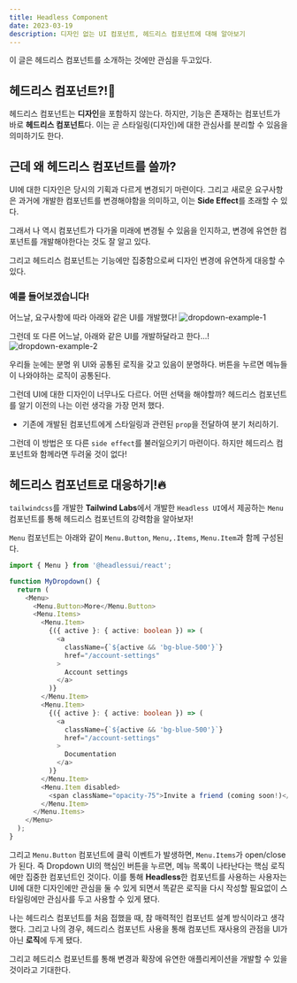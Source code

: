 ```yaml
---
title: Headless Component
date: 2023-03-19
description: 디자인 없는 UI 컴포넌트, 헤드리스 컴포넌트에 대해 알아보기
---
```


이 글은 헤드리스 컴포넌트를 소개하는 것에만 관심을 두고있다.

## 헤드리스 컴포넌트?!🤔

헤드리스 컴포넌트는 **디자인**을 포함하지 않는다.
하지만, 기능은 존재하는 컴포넌트가 바로 **헤드리스 컴포넌트**다.
이는 곧 스타일링(디자인)에 대한 관심사를 분리할 수 있음을 의미하기도 한다.

## 근데 왜 헤드리스 컴포넌트를 쓸까?

UI에 대한 디자인은 당시의 기획과 다르게 변경되기 마련이다.
그리고 새로운 요구사항은 과거에 개발한 컴포넌트를 변경해야함을 의미하고, 이는 **Side Effect**를 초래할 수 있다.

그래서 나 역시 컴포넌트가 다가올 미래에 변경될 수 있음을 인지하고, 변경에 유연한 컴포넌트를 개발해야한다는 것도 잘 알고 있다.

그리고 헤드리스 컴포넌트는 기능에만 집중함으로써 디자인 변경에 유연하게 대응할 수 있다.

### 예를 들어보겠습니다!

어느날, 요구사항에 따라 아래와 같은 UI를 개발했다!
![dropdown-example-1](./images/Headless-Component/dropdown1.gif)

그런데 또 다른 어느날, 아래와 같은 UI를 개발하달라고 한다...!
![dropdown-example-2](./images/Headless-Component/dropdown2.gif)

우리들 눈에는 분명 위 UI와 공통된 로직을 갖고 있음이 분명하다.
버튼을 누르면 메뉴들이 나와야하는 로직이 공통된다.

그런데 UI에 대한 디자인이 너무나도 다르다. 어떤 선택을 해야할까?
헤드리스 컴포넌트를 알기 이전의 나는 이런 생각을 가장 먼저 했다.

- 기존에 개발된 컴포넌트에게 스타일링과 관련된 `prop`을 전달하여 분기 처리하기.

그런데 이 방법은 또 다른 `side effect`를 불러일으키기 마련이다.
하지만 헤드리스 컴포넌트와 함께라면 두려울 것이 없다!

## 헤드리스 컴포넌트로 대응하기!🔥

`tailwindcss`를 개발한 **Tailwind Labs**에서 개발한 `Headless UI`에서 제공하는 `Menu` 컴포넌트를 통해 헤드리스 컴포넌트의 강력함을 알아보자!

`Menu` 컴포넌트는 아래와 같이 `Menu.Button`, `Menu,.Items`, `Menu.Item`과 함께 구성된다.

```typescript
import { Menu } from '@headlessui/react';

function MyDropdown() {
  return (
    <Menu>
      <Menu.Button>More</Menu.Button>
      <Menu.Items>
        <Menu.Item>
          {({ active }: { active: boolean }) => (
            <a
              className={`${active && 'bg-blue-500'}`}
              href="/account-settings"
            >
              Account settings
            </a>
          )}
        </Menu.Item>
        <Menu.Item>
          {({ active }: { active: boolean }) => (
            <a
              className={`${active && 'bg-blue-500'}`}
              href="/account-settings"
            >
              Documentation
            </a>
          )}
        </Menu.Item>
        <Menu.Item disabled>
          <span className="opacity-75">Invite a friend (coming soon!)</span>
        </Menu.Item>
      </Menu.Items>
    </Menu>
  );
}
```

그리고 `Menu.Button` 컴포넌트에 클릭 이벤트가 발생하면, `Menu.Items`가 open/close가 된다.
즉 Dropdown UI의 핵심인 버튼을 누르면, 메뉴 목록이 나타난다는 핵심 로직에만 집중한 컴포넌트인 것이다.
이를 통해 **Headless**한 컴포넌트를 사용하는 사용자는 UI에 대한 디자인에만 관심을 둘 수 있게 되면서 똑같은 로직을 다시 작성할 필요없이 스타일링에만 관심사를 두고 사용할 수 있게 됐다.

나는 헤드리스 컴포넌트를 처음 접했을 때, 참 매력적인 컴포넌트 설계 방식이라고 생각했다.
그리고 나의 경우, 헤드리스 컴포넌트 사용을 통해 컴포넌트 재사용의 관점을 UI가 아닌 **로직**에 두게 됐다.

그리고 헤드리스 컴포넌트를 통해 변경과 확장에 유연한 애플리케이션을 개발할 수 있을 것이라고 기대한다.
